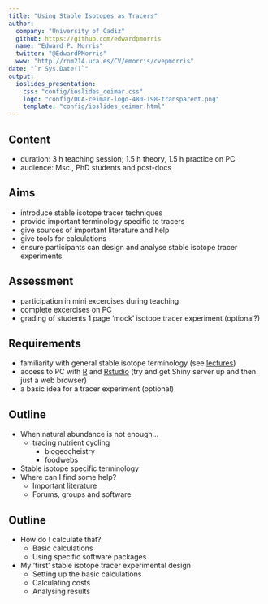 ```yaml
---
title: "Using Stable Isotopes as Tracers"
author:
  company: "University of Cadiz"
  github: https://github.com/edwardpmorris
  name: "Edward P. Morris"
  twitter: "@EdwardPMorris"
  www: "http://rnm214.uca.es/CV/emorris/cvepmorris"
date: "`r Sys.Date()`"
output:
  ioslides_presentation:
    css: "config/ioslides_ceimar.css"
    logo: "config/UCA-ceimar-logo-480-198-transparent.png"
    template: "config/ioslides_ceimar.html"
---
```


## Content

+ duration: 3 h teaching session; 1.5 h theory, 1.5 h practice on PC
+ audience: Msc., PhD students and post-docs

## Aims

+ introduce stable isotope tracer techniques
+ provide important terminology specific to tracers
+ give sources of important literature and help
+ give tools for calculations
+ ensure participants can design and analyse stable isotope tracer experiments

## Assessment

+ participation in mini excercises during teaching
+ complete excercises on PC
+ grading of students 1 page 'mock' isotope tracer experiment (optional?)

## Requirements

+ familiarity with general stable isotope terminology (see [lectures]())
+ access to PC with [R](https://cran.r-project.org) and [Rstudio](https://www.rstudio.com/) (try and get Shiny server up and then just a web browser) 
+ a basic idea for a tracer experiment (optional)

## Outline
    
+ When natural abundance is not enough...
    + tracing nutrient cycling
        + biogeocheistry
        + foodwebs
+ Stable isotope specific terminology
+ Where can I find some help?
    + Important literature
    + Forums, groups and software

## Outline

+ How do I calculate that?
    + Basic calculations
    + Using specific software packages
+ My 'first' stable isotope tracer experimental design
    + Setting up the basic calculations
    + Calculating costs
    + Analysing results
